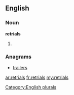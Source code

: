 ==English==

===Noun===
'''retrials'''

# {{plural of|[[retrial]]}}

===Anagrams===
* [[trailers#English|trailers]]

[[Category:English plurals]]

[[ar:retrials]]
[[fr:retrials]]
[[my:retrials]]